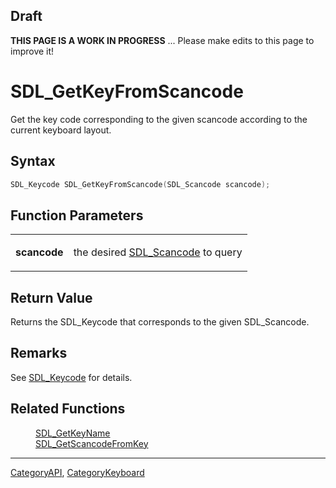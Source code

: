 
== Draft ==


'''THIS PAGE IS A WORK IN PROGRESS''' ... Please make edits to this page to improve it!


= SDL_GetKeyFromScancode =

Get the key code corresponding to the given scancode according to the current keyboard layout.

== Syntax ==

<syntaxhighlight lang='c'>
SDL_Keycode SDL_GetKeyFromScancode(SDL_Scancode scancode);
</syntaxhighlight>

== Function Parameters ==

{|
|'''scancode'''
|the desired [[SDL_Scancode]] to query
|}

== Return Value ==

Returns the SDL_Keycode that corresponds to the given SDL_Scancode.



== Remarks ==

See [[SDL_Keycode]] for details.

== Related Functions ==

:[[SDL_GetKeyName]]
:[[SDL_GetScancodeFromKey]]

----
[[CategoryAPI]], [[CategoryKeyboard]]


